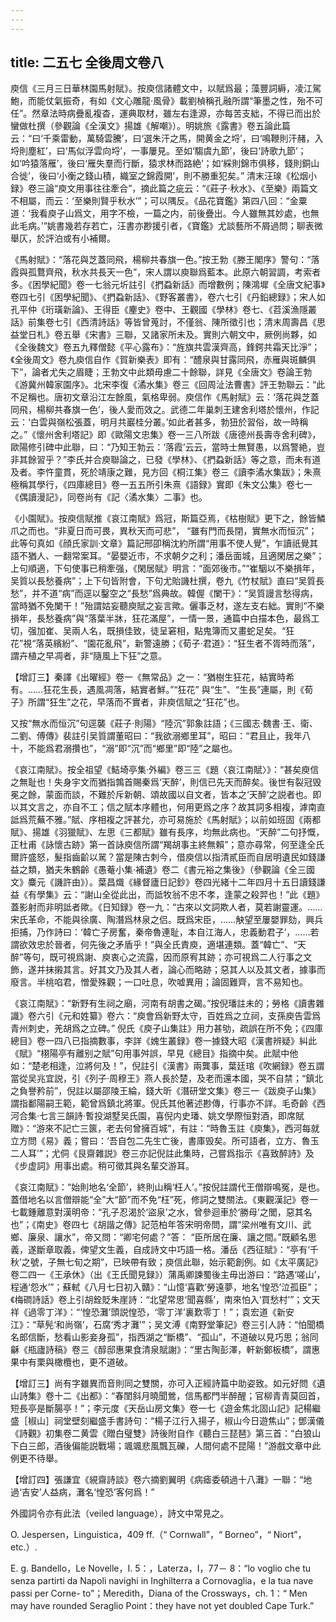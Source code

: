 ```yaml
---
---
---
```

title: 二五七 全後周文卷八
---




庾信《三月三日華林園馬射賦》。按庾信諸體文中，以賦爲最；藻豐詞縟，凌江駕鮑，而能仗氣振奇，有如《文心雕龍·風骨》載劉楨稱孔融所謂“筆墨之性，殆不可任”。然章法時病疊亂複杳，運典取材，雖左右逢源，亦每苦支絀，不得已而出於蠻做杜撰（參觀論《全漢文》揚雄《解嘲》）。明姚旅《露書》卷五論此篇云：“曰‘千乘雷動，萬騎雲騰’，曰‘選朱汗之馬，開黄金之埒’，曰‘鳴鞭則汗赭，入埒則塵紅’，曰‘馬似浮雲向埒’，一事屢見。至如‘騶虞九節’，後曰‘詩歌九節’；如‘吟猿落雁’，後曰‘雁失羣而行斷，猿求林而路絶’；如‘綵則錦市俱移，錢則銅山合徙’，後曰‘小衡之錢山積，織室之錦霞開’，則不勝重犯矣。” 清末汪瑔《松烟小録》卷三論“庾文用事往往牽合”，摘此篇之疵云：“《莊子·秋水》、《至樂》兩篇文不相屬，而云：‘至樂則賢乎秋水’”；可以隅反。《品花寶鑑》第四八回：“金粟道：‘我看庾子山爲文，用字不檢，一篇之内，前後疊出。今人雖無其妙處，也無此毛病。’”姚書幾若存若亡，汪書亦尠援引者，《寶鑑》尤談藝所不屑過問；聊表微舉仄，於評泊或有小補爾。

《馬射賦》：“落花與芝蓋同飛，楊柳共春旗一色。”按王勃《滕王閣序》警句：“落霞與孤鶩齊飛，秋水共長天一色”，宋人謂以庾聯爲藍本。此原六朝習調，考索者多。《困學紀聞》卷一七翁元圻註引《捫蝨新話》而增數例；陳鴻墀《全唐文紀事》卷四七引《困學紀聞》、《捫蝨新話》、《野客叢書》，卷六七引《丹鉛總録》；宋人如孔平仲《珩璜新論》、王得臣《麈史》卷中、王觀國《學林》卷七、《苕溪漁隱叢話》前集卷七引《西清詩話》等皆曾蒐討，不僅翁、陳所徵引也；清末周壽昌《思益堂日札》卷五舉《宋書》三聯，又諸家所未及。實則六朝文中，厥例尚夥，如《全後魏文》卷五九釋僧懿《平心露布》：“旌旗共雲漢齊高，鋒鍔共霜天比淨”；《全後周文》卷九庾信自作《賀新樂表》即有：“醴泉與甘露同飛，赤雁與斑麟俱下”，論者尤失之眉睫；王勃文中此類毋慮二十餘聯，詳見《全唐文》卷論王勃《游冀州韓家園序》。北宋李復《潏水集》卷三《回周沚法曹書》評王勃聯云：“此不足稱也。唐初文章沿江左餘風，氣格卑弱。庾信作《馬射賦》云：‘落花與芝蓋同飛，楊柳共春旗一色’，後人愛而效之。武德二年巢刺王建舍利塔於懷州，作記云：‘白雲與嶺松張蓋，明月共巖桂分叢。’如此者甚多，勃狃於習俗，故一時稱之。”《懷州舍利塔記》即《歐陽文忠集》卷一三八所跋《唐德州長壽寺舍利碑》，歐陽修引碑中此聯，曰：“乃知王勃云：‘落霞’云云，當時士無賢愚，以爲警絶，豈非其餘習乎？”李氏并合庾聯論之，已發《學林》、《捫蝨新話》等之意，而未有道及者。李忤童貫，死於靖康之難，見方回《桐江集》卷三《讀李潏水集跋》；朱熹極稱其學行，《四庫總目》卷一五五所引朱熹《語録》實即《朱文公集》卷七一《偶讀漫記》，同卷尚有《記〈潏水集〉二事》也。

《小園賦》。按庾信賦推《哀江南賦》爲冠，斯篇亞焉，《枯樹賦》更下之，餘皆鱗爪之而也。“非夏日而可畏，異秋天而可悲”， “雖有門而長閉，實無水而恒沉”；此等句真如《顔氏家訓·文章》篇記邢卲稱沈約所謂“用事不使人覺”，乍讀祇覺其語不猶人、一翻常案耳。“晏嬰近市，不求朝夕之利；潘岳面城，且適閑居之樂”；上句順適，下句使事已稍牽强，《閑居賦》明言：“面郊後市。”“崔駰以不樂損年，吴質以長愁養病”；上下句皆附會，下句尤貽譏杜撰，卷九《竹杖賦》直曰“吴質長愁”，并不道“病”而逕以鑿空之“長愁”爲典故。韓偓《闌干》：“吴質謾言愁得病，當時猶不免闌干！”殆謂姑妄聽庾賦之妄言歟。儷事乏材，遂左支右絀。實則“不樂損年，長愁養病”與“落葉半牀，狂花滿屋”，一情一景，通篇中白描本色，最爲工切，强加崔、吴兩人名，既損佳致，徒呈窘相，點鬼簿而又畫蛇足矣。“狂花”視“落英繽紛”、“園花亂飛”，新警遠勝；《荀子·君道》：“狂生者不胥時而落”，謂卉植之早凋者，非“隨風上下狂”之意。

【增訂三】秦譯《出曜經》卷一《無常品》之一：“猶樹生狂花，結實時希有。……狂花生長，遇風凋落，結實者鮮。”“狂花” 與“生”、“生長”連屬，則《荀子》所謂“狂生”之花，早落而不實者，非庾信賦之“狂花”也。

又按“無水而恒沉”句逕襲《莊子·則陽》“陸沉”郭象註語；《三國志·魏書·王、衛、二劉、傅傳》裴註引吴質謂董昭曰：“我欲溺鄉里耳”，昭曰：“君且止，我年八十，不能爲君溺攢也”，“溺”即“沉”而“鄉里”即“陸”之屬也。

《哀江南賦》。按全祖望《鮚埼亭集·外編》卷三三《題〈哀江南賦〉》：“甚矣庾信之無耻也！失身宇文而猶指鶉首賜秦爲‘天醉’，則信已先天而醉矣。後世有裂冠毁冕之餘，蒙面而談，不難於斥新朝、頌故國以自文者，皆本之‘天醉’之説者也。即以其文言之，亦自不工；信之賦本序體也，何用更爲之序？故其詞多相複，滹南直詆爲荒蕪不雅。”賦、序相複之評甚允，亦可易施於《馬射賦》；以前如班固《兩都賦》、揚雄《羽獵賦》、左思《三都賦》雖有長序，均無此病也。“天醉”二句抒慨，正杜甫《詠懷古跡》第一首詠庾信所謂“羯胡事主終無賴”；意亦尋常，何至逢全氏爾許盛怒，髮指齒齘以駡？當是陳古刺今，借庾信以指清貳臣而自居明遺民如錢謙益之類，猶夫朱鶴齡《愚菴小集·補遺》卷二《書元裕之集後》（參觀論《全三國文》麋元《譏許由》）。葉昌熾《緣督廬日記鈔》卷四光緒十二年四月十五日讀錢謙益《有學集》云：“謝山全從此出，而詆牧翁不忠不孝，逢蒙之殺羿也！”此《題》蓋影射而非明詆者歟。《日知録》卷一九：“古來以文詞欺人者，莫若謝靈運。……宋氏革命，不能與徐廣、陶潛爲林泉之侣。既爲宋臣，……觖望至屢嬰罪劾，興兵拒捕，乃作詩曰：‘韓亡子房奮，秦帝魯連耻，本自江海人，忠義動君子’，……若謂欲效忠於晉者，何先後之矛盾乎！”與全氏責庾，適堪連類。蓋“韓亡”、“天醉”等句，既可視爲謝、庾衷心之流露，因而原宥其跡；亦可視爲二人行事之文飾，遂并抹摋其言。好其文乃及其人者，論心而略跡；惡其人以及其文者，據事而廢言。半桃啗君，憎愛殊觀；一口吐息，吹嘘異用；論固難齊，言不易知也。

《哀江南賦》：“新野有生祠之廟，河南有胡書之碣。”按倪璠註未的；勞格《讀書雜識》卷六引《元和姓纂》卷六：“庾會爲新野太守，百姓爲之立祠，支孫庾告雲爲青州刺史，羌胡爲之立碑。” 倪氏《庾子山集註》用力甚劬，疏誤在所不免；《四庫總目》卷一四八已指摘數事，李詳《媿生叢録》卷一據錢大昭《漢書辨疑》糾此《賦》“栩陽亭有離别之賦”句用事舛誤，早見《總目》指摘中矣。此賦中他如：“楚老相逢，泣將何及！”，倪註引《漢書》兩龔事，葉廷琯《吹網録》卷五謂當從吴兆宜説，引《列子·周穆王》燕人長於楚，及老而還本國，哭不自禁；“鎮北之負譽矜前”，倪註以屬邵陵王綸，錢大昕《潛研堂文集》卷三一《跋庾子山集》謂指鄱陽嗣王範，範曾爲鎮北將軍。倪氏其他著述尠傳，行事亦不詳。毛奇齡《西河合集·七言三韻詩·暫投湖墅吴氏園，喜倪内史璠、姚文學際恒對酒，即席賦贈》：“游來不記亡三篋，老去何曾擁百城”，有註：“時魯玉註《庾集》，西河每就立方問《易》義；嘗曰：‘吾自包二先生亡後，書庫毁矣。所可語者，立方、魯玉二人耳’”；尤侗《艮齋雜説》卷三亦記倪註此集時，己嘗爲指示《喜致醉詩》及《步虚詞》用事出處。稍可徵其與名輩交游耳。

《哀江南賦》：“始則地名‘全節’，終則山稱‘枉人’。”按倪註謂代王僧辯鳴冤，是也。蓋借地名以言僧辯能“全”大“節”而不免“枉”死，修詞之雙關法。《東觀漢記》卷一七載鍾離意對漢明帝：“孔子忍渴於‘盜泉’之水，曾參迴車於‘勝母’之閭，惡其名也”；《南史》卷四七《胡諧之傳》記范柏年答宋明帝問，謂“梁州唯有文川、武鄉、廉泉、讓水”，帝又問：“卿宅何處？”答： “臣所居在廉、讓之間。”既顧名思義，遂斷章取義，俾望文生義，自成詩文中巧語一格。潘岳《西征賦》：“亭有‘千秋’之號，子無七旬之期”，已映帶有致；庾信此聯，始示範創例。如《太平廣記》卷二四一《王承休》（出《王氏聞見録》）蒲禹卿諫蜀後主毋出游曰：“路遇‘嗟山’，程通‘怨水’”；蘇軾《八月七日初入贛》：“山憶‘喜歡’勞遠夢，地名‘惶恐’泣孤臣”；《梅磵詩話》卷上引胡銓貶朱崖詩：“北望常思‘聞喜縣’，南來怕入‘買愁村’”；文天祥《過零丁洋》：“‘惶恐灘’頭説惶恐，‘零丁洋’裏歎零丁！”；袁宏道《新安江》：“草髡‘和尚嶺’，石腐‘秀才灘’”；吴文溥《南野堂筆記》卷三引人詩：“怕聞橋名郎信斷，愁看山影妾身孤”，指西湖之“斷橋”、“孤山”，不道破以見巧思；翁同龢《瓶廬詩稿》卷三《醇邸惠果食清泉賦謝》：“里古陶彭澤，軒新鄭板橋”，謂惠果中有栗與橄欖也，更不道破。

【增訂三】尚有字雖異而音則同之雙關，亦可入正經詩篇中助姿致。如元好問《遺山詩集》卷十二《出都》：“春閨斜月曉聞鶯，信馬都門半醉醒；官柳青青莫回首，短長亭是斷腸亭！”；李元度《天岳山房文集》卷一七《遊金焦北固山記》記楊繼盛［椒山］祠堂壁刻繼盛手書詩句：“楊子江行入揚子，椒山今日遊焦山”；鄧漢儀《詩觀》初集卷二黄雲《贈白璧雙》詩後附自作《聽白三琵琶》第三首：“白狼山下白三郎，酒後偏能説戰場；颯颯悲風飄瓦礫，人間何處不昆陽！”游戲文章中此例更不待舉。

【增訂四】張謙宜《絸齋詩談》卷六摘劉翼明《病瘧委頓過十八灘》一聯：“地過‘吉安’人益病，灘名‘惶恐’客何爲！”

外國詞令亦有此法（veiled language），詩文中常見之。

O. Jespersen，Linguistica，409 ff.（“ Cornwall”，“ Borneo”，“ Niort”， etc.）.

E. g. Bandello，Le Novelle，I. 5：，Laterza，I，77－ 8：“lo voglio che tu senza partirti da Napoli navighi in Inghilterra a Cornovaglia，e la tua nave passi per Corne- to”；Meredith，Diana of the Crossways，ch. 1：“ Men may have rounded Seraglio Point：they have not yet doubled Cape Turk.”